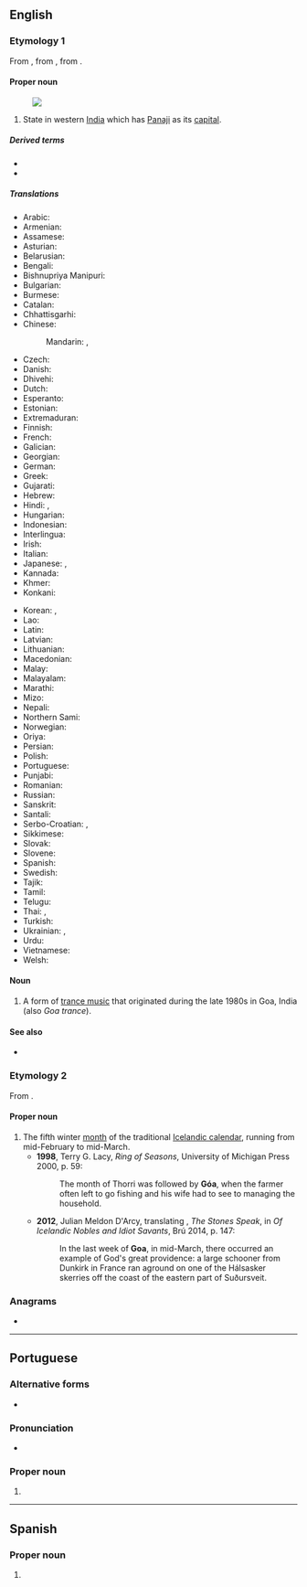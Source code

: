 {{also|Appendix:Variations of "goa"}}
==English==
{{wikipedia}}
===Etymology 1===
From {{der|en|pt|Goa}}, from {{der|en|kok|गोंय|tr=gõy}}, from {{der|en|sa|गोमन्त}}.

====Proper noun====
{{en-proper noun}}
[[Image:Goa in India (disputed hatched).svg|thumb|]]

# State in western [[India]] which has [[Panaji]] as its [[capital]].

=====Derived terms=====
* {{l|en|Goa powder}}
* {{l|en|Goan}}

=====Translations=====
{{trans-top|state in western India}}
* Arabic: {{t|ar|غْوَا|m}}
* Armenian: {{t|hy|Գոա}}
* Assamese: {{t|as|গোৱা|sc=Beng}}
* Asturian: {{t|ast|Goa|f}}
* Belarusian: {{t|be|Го́а|m}}
* Bengali: {{t|bn|গোয়া|sc=Beng}}
* Bishnupriya Manipuri: {{t|bpy|গৱা|sc=Beng}}
* Bulgarian: {{t|bg|Го́а|f}}
* Burmese: {{t|my|ဂိုအာ}}
* Catalan: {{t|ca|Goa}}
* Chhattisgarhi: {{t-needed|hne}}
* Chinese:
*: Mandarin: {{t|cmn|果阿邦|tr=Guǒ'ā-bāng|sc=Hani}}, {{t+|cmn|果阿|tr=Guǒ'ā|sc=Hani}}
* Czech: {{t|cs|Goa|f}}
* Danish: {{t|da|Goa}}
* Dhivehi: {{t|dv|ގޯވާ|sc=Thaa}}
* Dutch: {{t+|nl|Goa}}
* Esperanto: {{t|eo|Goao}}
* Estonian: {{t|et|Goa}}
* Extremaduran: {{t|ext|Goa}}
* Finnish: {{t|fi|Goa}}
* French: {{t+|fr|Goa}}
* Galician: {{t|gl|Goa}}
* Georgian: {{t|ka|გოა}}
* German: {{t+|de|Goa}}
* Greek: {{t+|el|Γκόα}}
* Gujarati: {{t|gu|ગોઆ}}
* Hebrew: {{t|he|גואה}}
* Hindi: {{t+|hi|गोआ}}, {{t|hi|गोवा|m}}
* Hungarian: {{t+|hu|Goa}}
* Indonesian: {{t|id|Goa}}
* Interlingua: {{t|ia|Goa}}
* Irish: {{t|ga|Goa|m}}
* Italian: {{t|it|Goa}}
* Japanese: {{t|ja|ゴア州|tr=Goa-shū}}, {{t|ja|ゴア|tr=Goa}}
* Kannada: {{t+|kn|ಗೋವ|sc=Knda}}
* Khmer: {{t-needed|km}}
* Konkani: {{t|kok|गोंय}}
{{trans-mid}}
* Korean: {{t|ko|^고아 주}}, {{t|ko|^고아}}
* Lao: {{t-needed|lo}}
* Latin: {{t|la|Goa}}
* Latvian: {{t|lv|Goa}}
* Lithuanian: {{t|lt|Goa}}
* Macedonian: {{t|mk|Гоа|f}}
* Malay: {{t|ms|Goa}}
* Malayalam: {{t|ml|ഗോവ|sc=Mlym}}
* Marathi: {{t|mr|गोवा|sc=Deva}}
* Mizo: {{t-needed|lus}}
* Nepali: {{t|ne|गोआ}}
* Northern Sami: {{t|se|Goa}}
* Norwegian: {{t|no|Goa}}
* Oriya: {{t+|or|ଗୋଆ}}
* Persian: {{t+|fa|گوا}}
* Polish: {{t+|pl|Goa}}
* Portuguese: {{t+|pt|Goa}}
* Punjabi: {{t|pa|ਗੋਵਾ}}
* Romanian: {{t|ro|Goa}}
* Russian: {{t+|ru|Го́а|m}}
* Sanskrit: {{t|sa|गोवा}}
* Santali: {{t-needed|sat}}
* Serbo-Croatian: {{t|sh|Гоа|sc=Cyrl}}, {{t|sh|Goa}}
* Sikkimese: {{t-needed|sip}}
* Slovak: {{t|sk|Goa|f}}
* Slovene: {{t-needed|sl}}
* Spanish: {{t|es|Goa}}
* Swedish: {{t|sv|Goa}}
* Tajik: {{t|tg|Гуа|sc=Cyrl}}
* Tamil: {{t|ta|கோவா}}
* Telugu: {{t+|te|గోవా}}
* Thai: {{t|th|รัฐกัว|tr=rát gua}}, {{t|th|กัว|tr=gua}}
* Turkish: {{t|tr|Goa}}
* Ukrainian: {{t|uk|Го́а}}, {{t|uk|Ґо́а}}
* Urdu: {{t|ur|گوا|tr=govā}}
* Vietnamese: {{t|vi|Goa}}
* Welsh: {{t|cy|Goa}}
{{trans-bottom}}

====Noun====
{{en-noun|-}}

# {{lb|en|music}} A form of [[trance music]] that originated during the late 1980s in Goa, India (also ''Goa trance'').

====See also====
* {{list:states of India/en}}

===Etymology 2===
From {{etyl|is|en}} {{m|is|góa}}.

====Proper noun====
{{en-proper noun}}

# The fifth winter [[month]] of the traditional [[Icelandic calendar]], running from mid-February to mid-March.
#*'''1998''', Terry G. Lacy, ''Ring of Seasons'', University of Michigan Press 2000, p. 59:
#*:The month of Thorri was followed by '''Góa''', when the farmer often left to go fishing and his wife had to see to managing the household.
#*'''2012''', Julian Meldon D'Arcy, translating {{w|Þórbergur Þórðarson}}, ''The Stones Speak'', in ''Of Icelandic Nobles and Idiot Savants'', Brú 2014, p. 147:
#*:In the last week of '''Goa''', in mid-March, there occurred an example of God's great providence: a large schooner from Dunkirk in France ran aground on one of the Hálsasker skerries off the coast of the eastern part of Suðursveit.

===Anagrams===
* {{anagrams|en|a=ago|AGO|AOG|GAO|Gao|ago}}

----

==Portuguese==

===Alternative forms===
* {{l|pt|Gôa}} {{qualifier|obsolete}}

===Pronunciation===
* {{a|Portugal|Brazil}} {{IPA|pt|/ˈɡo.ɐ/}}

===Proper noun===
{{pt-proper noun|f}}

# {{place|pt|state|c/India|t1=Goa}}

----

==Spanish==
{{wikipedia|lang=es}}

===Proper noun===
{{es-proper noun}}

# {{place|es|state|in western|c/India|t1=Goa}}